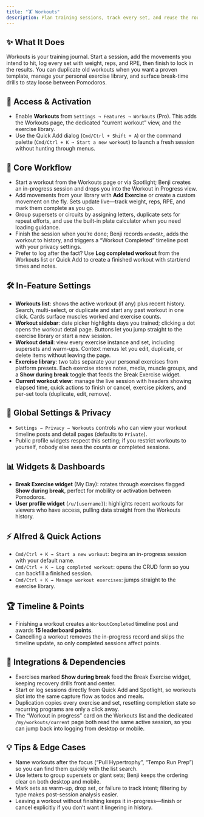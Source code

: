 ```yaml
---
title: "🏋️ Workouts"
description: Plan training sessions, track every set, and reuse the routines that actually work
---
```


## ✨ What It Does

Workouts is your training journal. Start a session, add the movements you intend to hit, log every set with weight, reps, and RPE, then finish to lock in the results. You can duplicate old workouts when you want a proven template, manage your personal exercise library, and surface break-time drills to stay loose between Pomodoros.

## 🚪 Access & Activation

- Enable **Workouts** from `Settings → Features → Workouts` (Pro). This adds the Workouts page, the dedicated “current workout” view, and the exercise library.
- Use the Quick Add dialog (`Cmd/Ctrl + Shift + A`) or the command palette (`Cmd/Ctrl + K → Start a new workout`) to launch a fresh session without hunting through menus.

## 🧭 Core Workflow

- Start a workout from the Workouts page or via Spotlight; Benji creates an in-progress session and drops you into the Workout in Progress view.
- Add movements from your library with **Add Exercise** or create a custom movement on the fly. Sets update live—track weight, reps, RPE, and mark them complete as you go.
- Group supersets or circuits by assigning letters, duplicate sets for repeat efforts, and use the built-in plate calculator when you need loading guidance.
- Finish the session when you’re done; Benji records `endedAt`, adds the workout to history, and triggers a “Workout Completed” timeline post with your privacy settings.
- Prefer to log after the fact? Use **Log completed workout** from the Workouts list or Quick Add to create a finished workout with start/end times and notes.

## 🛠️ In-Feature Settings

- **Workouts list**: shows the active workout (if any) plus recent history. Search, multi-select, or duplicate and start any past workout in one click. Cards surface muscles worked and exercise counts.
- **Workout sidebar**: date picker highlights days you trained; clicking a dot opens the workout detail page. Buttons let you jump straight to the exercise library or start a new session.
- **Workout detail**: view every exercise instance and set, including supersets and warm-ups. Context menus let you edit, duplicate, or delete items without leaving the page.
- **Exercise library**: two tabs separate your personal exercises from platform presets. Each exercise stores notes, media, muscle groups, and a **Show during break** toggle that feeds the Break Exercise widget.
- **Current workout view**: manage the live session with headers showing elapsed time, quick actions to finish or cancel, exercise pickers, and per-set tools (duplicate, edit, remove).

## 🔐 Global Settings & Privacy

- `Settings → Privacy → Workouts` controls who can view your workout timeline posts and detail pages (defaults to `Private`).
- Public profile widgets respect this setting; if you restrict workouts to yourself, nobody else sees the counts or completed sessions.

## 📊 Widgets & Dashboards

- **Break Exercise widget** (My Day): rotates through exercises flagged **Show during break**, perfect for mobility or activation between Pomodoros.
- **User profile widget** (`/u/[username]`): highlights recent workouts for viewers who have access, pulling data straight from the Workouts history.

## ⚡ Alfred & Quick Actions

- `Cmd/Ctrl + K → Start a new workout`: begins an in-progress session with your default name.
- `Cmd/Ctrl + K → Log completed workout`: opens the CRUD form so you can backfill a finished session.
- `Cmd/Ctrl + K → Manage workout exercises`: jumps straight to the exercise library.

## 🏆 Timeline & Points

- Finishing a workout creates a `WorkoutCompleted` timeline post and awards **15 leaderboard points**.
- Cancelling a workout removes the in-progress record and skips the timeline update, so only completed sessions affect points.

## 🔗 Integrations & Dependencies

- Exercises marked **Show during break** feed the Break Exercise widget, keeping recovery drills front and center.
- Start or log sessions directly from Quick Add and Spotlight, so workouts slot into the same capture flow as todos and meals.
- Duplication copies every exercise and set, resetting completion state so recurring programs are only a click away.
- The “Workout in progress” card on the Workouts list and the dedicated `/my/workouts/current` page both read the same active session, so you can jump back into logging from desktop or mobile.

## 💡 Tips & Edge Cases

- Name workouts after the focus (“Pull Hypertrophy”, “Tempo Run Prep”) so you can find them quickly with the list search.
- Use letters to group supersets or giant sets; Benji keeps the ordering clear on both desktop and mobile.
- Mark sets as warm-up, drop set, or failure to track intent; filtering by type makes post-session analysis easier.
- Leaving a workout without finishing keeps it in-progress—finish or cancel explicitly if you don’t want it lingering in history.

